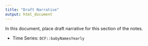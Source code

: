 ```yaml
---
title: "Draft Narrative"
output: html_document
---
```


In this document, place draft narrative for this section of the notes. 

* Time Series: `DCF::babyNamesYearly`
